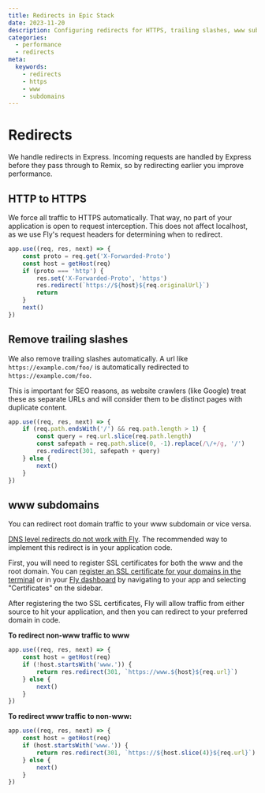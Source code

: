 ```yaml
---
title: Redirects in Epic Stack
date: 2023-11-20
description: Configuring redirects for HTTPS, trailing slashes, www subdomains. 
categories:
  - performance
  - redirects
meta:
  keywords:
    - redirects
    - https
    - www
    - subdomains
---
```


# Redirects

We handle redirects in Express. Incoming requests are handled by Express before
they pass through to Remix, so by redirecting earlier you improve performance.

## HTTP to HTTPS

We force all traffic to HTTPS automatically. That way, no part of your
application is open to request interception. This does not affect localhost, as
we use Fly's request headers for determining when to redirect.

```ts
app.use((req, res, next) => {
	const proto = req.get('X-Forwarded-Proto')
	const host = getHost(req)
	if (proto === 'http') {
		res.set('X-Forwarded-Proto', 'https')
		res.redirect(`https://${host}${req.originalUrl}`)
		return
	}
	next()
})
```

## Remove trailing slashes

We also remove trailing slashes automatically. A url like
`https://example.com/foo/` is automatically redirected to
`https://example.com/foo`.

This is important for SEO reasons, as website crawlers (like Google) treat these
as separate URLs and will consider them to be distinct pages with duplicate
content.

```ts
app.use((req, res, next) => {
	if (req.path.endsWith('/') && req.path.length > 1) {
		const query = req.url.slice(req.path.length)
		const safepath = req.path.slice(0, -1).replace(/\/+/g, '/')
		res.redirect(301, safepath + query)
	} else {
		next()
	}
})
```

## www subdomains

You can redirect root domain traffic to your www subdomain or vice versa.

[DNS level redirects do not work with Fly](https://community.fly.io/t/how-to-redirect-from-non-www-to-www/5795/2).
The recommended way to implement this redirect is in your application code.

First, you will need to register SSL certificates for both the www and the root
domain. You can
[register an SSL certificate for your domains in the terminal](https://fly.io/docs/getting-started/working-with-fly-apps/#fly-io-and-custom-domains)
or in your [Fly dashboard](https://fly.io/dashboard/) by navigating to your app
and selecting "Certificates" on the sidebar.

After registering the two SSL certificates, Fly will allow traffic from either
source to hit your application, and then you can redirect to your preferred
domain in code.

**To redirect non-www traffic to www**

```ts
app.use((req, res, next) => {
	const host = getHost(req)
	if (!host.startsWith('www.')) {
		return res.redirect(301, `https://www.${host}${req.url}`)
	} else {
		next()
	}
})
```

**To redirect www traffic to non-www:**

```ts
app.use((req, res, next) => {
	const host = getHost(req)
	if (host.startsWith('www.')) {
		return res.redirect(301, `https://${host.slice(4)}${req.url}`)
	} else {
		next()
	}
})
```

